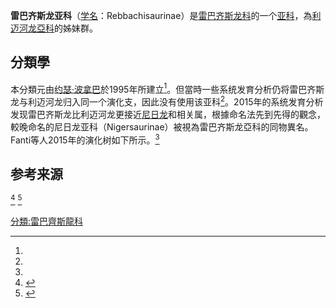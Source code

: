 {{noteTA
|1=zh-hans:雷巴齐斯龙;zh-hant:雷巴齊斯龍;zh-tw:雷巴琪龍;
}}
{{Automatic taxobox
|fossil_range = 上[[白垩纪|白垩纪]]，{{fossil range|128|93}}
|image = Tataouinea skeleton.png
|image_alt = 泰塔温龙的骨骼
|image_caption = 根据[[尼日龙|尼日龙]]重建的{{link-en|泰塔温龙|Tataouinea}}骨架
|taxon = Rebbachisaurinae
|authority = [[约瑟·波拿巴|Bonaparte]], 1995
|subdivision_ranks = 属
|subdivision_ref = <ref name="fanti15"/>
|subdivision =
*{{extinct}}[[德曼达龙属|德曼达龙属]] ''Demandasaurus''
*{{extinct}}[[孔椎龙属_(阿根廷)|孔椎龙属]] ''Katepensaurus''
*{{extinct}}[[伊塔佩瓦龙属|伊塔佩瓦龙属]] ''Itapeuasaurus''
*{{extinct}}[[尼日尔龙属|尼日尔龙属]] ''Nigersaurus''
*{{extinct}}[[雷巴齐斯龙属|雷巴齐斯龙属]] ''Rebbachisaurus''
*{{extinct}}[[泰塔温龙属|泰塔温龙属]] ''Tataouinea''
|synonyms_ref = <ref name="fanti15"/>
|synonyms =
*尼日龙亚科 Nigersaurinae <small>Whitlock, 2011</small><ref name="whitlock11"/>
}}

'''雷巴齐斯龙亚科'''（[[学名|学名]]：Rebbachisaurinae）是[[雷巴齐斯龙科|雷巴齐斯龙科]]的一个[[亚科|亚科]]，為[[利迈河龙|利迈河龙亞科]]的姊妹群。

== 分類學 ==
本分類元由[[约瑟·波拿巴|约瑟·波拿巴]]於1995年所建立<ref name="fanti15" />。但當時一些系统发育分析仍将雷巴齐斯龙与利迈河龙归入同一个演化支，因此没有使用该亚科<ref name="whitlock11" />。2015年的系统发育分析发现雷巴齐斯龙比利迈河龙更接近[[尼日龙|尼日龙]]和相关属，根據命名法先到先得的觀念，較晚命名的尼日龙亚科（Nigersaurinae）被視為雷巴齐斯龙亞科的同物異名。Fanti等人2015年的演化树如下所示。<ref name="fanti15" />

{{clade| style=font-size:85%; line-height:85%
|label1=[[雷巴齊斯龍科|雷巴齊斯龍科]] Rebbachisauridae
|1={{clade
 |1=[[亞馬遜龍|亞馬遜龍]] ''Amazonsaurus''
 |2={{clade
  |1=[[薩帕拉龍|薩帕拉龍]] ''Zapalasaurus''
  |2=[[伊斯的利亞龍|伊斯的利亞龍]] ''Histriasaurus''
  |3=[[科馬約龍|科馬約龍]] ''Comahuesaurus''
  |label4=[[科巴斯龍類|科巴斯龍類]] Khebbashia
  |4={{clade
   |label1=[[利邁河龍亞科|利邁河龍亞科]] Limaysaurinae
   |1={{clade
    |1=[[鷲龍|鷲龍]] ''Cathartesaura''
    |2=[[利邁河龍|利邁河龍]] ''Limaysaurus'' }}
   |label2='''雷巴齊斯龍亞科 Rebbachisaurinae'''
   |2={{clade
    |1=[[孔椎龍屬_(阿根廷)|孔椎龍]] ''Katepensaurus''
    |2={{clade
     |1=[[尼日龍|尼日龍]] ''Nigersaurus''
     |2={{clade
      |1=[[雷巴齊斯龍|雷巴齊斯龍]] ''Rebbachisaurus''
      |2=[[德曼達龍|德曼達龍]] ''Demandasaurus''
      |3=[[伊塔佩瓦龙|伊塔佩瓦龙]] ''Itapeuasaurus''
      |4={{link-en|泰塔溫龍|Tataouinea}} ''Tataouinea'' }} }} }} }} }} }} }}

==参考来源==
<references>
<ref name="fanti15">{{cite journal|last1=Fanti|first1=F.|last2=Cau|first2=A.|last3=Cantelli|first3=L.|last4=Hassine|first4=M.|last5=Auditore|first5=M.|title=New Information on ''Tataouinea hannibalis'' from the Early Cretaceous of Tunisia and Implications for the Tempo and Mode of Rebbachisaurid Sauropod Evolution|journal=PLOS ONE|date=2015|volume=10|issue=4|pages=e123475|doi=10.1371/journal.pone.0123475|pmid=25923211|pmc=4414570}}</ref>
<ref name="whitlock11">{{cite journal |authors=John A. Whitlock |year=2011 |title=A phylogenetic analysis of Diplodocoidea (Saurischia: Sauropoda) |journal=Zoological Journal of the Linnean Society |volume=161 |issue=4 |pages=872–915 |doi=10.1111/j.1096-3642.2010.00665.x |doi-access= }}</ref>
</references>

{{Sauropodomorpha|D.}}
{{Taxonbar|from=Q21011931}}
[[分類:雷巴齊斯龍科|分類:雷巴齊斯龍科]]